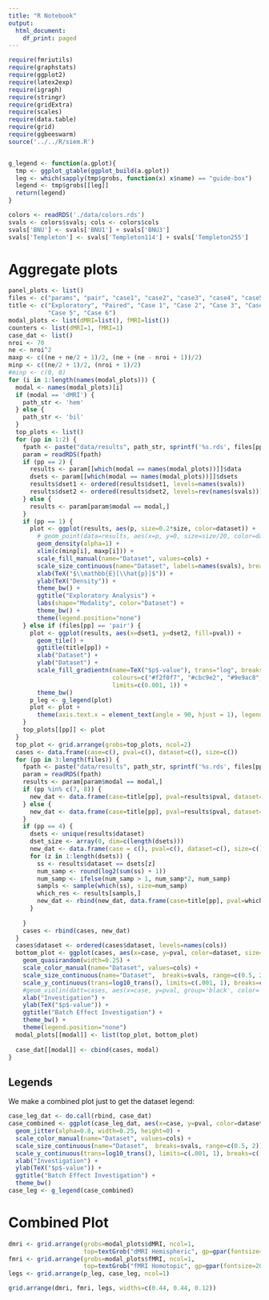 ```yaml
---
title: "R Notebook"
output:
  html_document:
    df_print: paged
---
```


```r
require(fmriutils)
require(graphstats)
require(ggplot2)
require(latex2exp)
require(igraph)
require(stringr)
require(gridExtra)
require(scales)
require(data.table)
require(grid)
require(ggbeeswarm)
source('../../R/siem.R')


g_legend <- function(a.gplot){
  tmp <- ggplot_gtable(ggplot_build(a.gplot))
  leg <- which(sapply(tmp$grobs, function(x) x$name) == "guide-box")
  legend <- tmp$grobs[[leg]]
  return(legend)
}
```

```r
colors <- readRDS('./data/colors.rds')
svals <- colors$svals; cols <- colors$cols
svals['BNU'] <- svals['BNU1'] + svals['BNU3']
svals['Templeton'] <- svals['Templeton114'] + svals['Templeton255']
```
# Aggregate plots

```r
panel_plots <- list()
files <- c("params", "pair", "case1", "case2", "case3", "case4", "case5", "case6")
title <- c("Exploratory", "Paired", "Case 1", "Case 2", "Case 3", "Case 4",
           "Case 5", "Case 6")
modal_plots <- list(dMRI=list(), fMRI=list())
counters <- list(dMRI=1, fMRI=1)
case_dat <- list()
nroi <- 70
ne <- nroi^2
maxp <- c((ne + ne/2 + 1)/2, (ne + (ne - nroi + 1))/2)
minp <- c((ne/2 + 1)/2, (nroi + 1)/2)
#minp <- c(0, 0)
for (i in 1:length(names(modal_plots))) {
  modal <- names(modal_plots)[i]
  if (modal == 'dMRI') {
    path_str <- 'hem'
  } else {
    path_str <- 'bil'
  }
  top_plots <- list()
  for (pp in 1:2) {
    fpath <- paste("data/results", path_str, sprintf('%s.rds', files[pp]), sep="_")
    param = readRDS(fpath)
    if (pp == 2) {
      results <- param[[which(modal == names(modal_plots))]]$data
      dsets <- param[[which(modal == names(modal_plots))]]$dsets
      results$dset1 <- ordered(results$dset1, levels=names(svals))
      results$dset2 <- ordered(results$dset2, levels=rev(names(svals)))
    } else {
      results <- param[param$modal == modal,]
    }
    if (pp == 1) {
      plot <- ggplot(results, aes(p, size=0.2*size, color=dataset)) +
        # geom_point(data=results, aes(x=p, y=0, size=size/20, color=dataset), alpha=0.8) +
        geom_density(alpha=1) +
        xlim(c(minp[i], maxp[i])) +
        scale_fill_manual(name="Dataset", values=cols) +
        scale_size_continuous(name="Dataset", labels=names(svals), breaks=svals) +
        xlab(TeX("$\\mathbb{E}[\\hat{p}]$")) +
        ylab(TeX("Density")) +
        theme_bw() +
        ggtitle("Exploratory Analysis") +
        labs(shape="Modality", color="Dataset") +
        theme_bw() +
        theme(legend.position="none")
    } else if (files[pp] == 'pair') {
      plot <- ggplot(results, aes(x=dset1, y=dset2, fill=pval)) +
        geom_tile() +
        ggtitle(title[pp]) +
        xlab("Dataset") +
        ylab("Dataset") +
        scale_fill_gradientn(name=TeX("$p$-value"), trans="log", breaks=c(0.001, 0.01, 0.1, 1),
                             colours=c("#f2f0f7", "#cbc9e2", "#9e9ac8", "#6a51a3"),
                             limits=c(0.001, 1)) +
        theme_bw()
      p_leg <- g_legend(plot)
      plot <- plot +
        theme(axis.text.x = element_text(angle = 90, hjust = 1), legend.position="none")
    }
    top_plots[[pp]] <- plot
  }
  top_plot <- grid.arrange(grobs=top_plots, ncol=2)
  cases <- data.frame(case=c(), pval=c(), dataset=c(), size=c())
  for (pp in 3:length(files)) {
    fpath <- paste("data/results", path_str, sprintf('%s.rds', files[pp]), sep="_")
    param = readRDS(fpath)
    results <- param[param$modal == modal,]
    if (pp %in% c(7, 8)) {
      new_dat <- data.frame(case=title[pp], pval=results$pval, dataset=results$dset1, size=results$size)
    } else {
      new_dat <- data.frame(case=title[pp], pval=results$pval, dataset=results$dataset, size=results$size)
    }
    if (pp == 4) {
      dsets <- unique(results$dataset)
      dset_size <- array(0, dim=c(length(dsets)))
      new_dat <- data.frame(case = c(), pval=c(), dataset=c(), size=c())
      for (z in 1:length(dsets)) {
        ss <- results$dataset == dsets[z]
        num_samp <- round(log2(sum(ss) + 1))
        num_samp <- ifelse(num_samp > 1, num_samp*2, num_samp)
        sampls <- sample(which(ss), size=num_samp)
        which_res <- results[sampls,]
        new_dat <- rbind(new_dat, data.frame(case=title[pp], pval=which_res$pval, dataset=which_res$dataset, size=which_res$size))
      }
      
    }
    cases <- rbind(cases, new_dat)
  }
  cases$dataset <- ordered(cases$dataset, levels=names(cols))
  bottom_plot <- ggplot(cases, aes(x=case, y=pval, color=dataset, size=size), drop=FALSE) +
    geom_quasirandom(width=0.25) +
    scale_color_manual(name="Dataset", values=cols) +
    scale_size_continuous(name="Dataset",  breaks=svals, range=c(0.5, 2)) +
    scale_y_continuous(trans=log10_trans(), limits=c(.001, 1), breaks=c(.001, .01, .1, 1)) +
    #geom_violin(datt=cases, aes(x=case, y=pval, group='black', color='black')) +
    xlab("Investigation") +
    ylab(TeX("$p$-value")) +
    ggtitle("Batch Effect Investigation") +
    theme_bw() +
    theme(legend.position="none")
  modal_plots[[modal]] <- list(top_plot, bottom_plot)
  
  case_dat[[modal]] <- cbind(cases, modal)
}
```

## Legends

We make a combined plot just to get the dataset legend:

```r
case_leg_dat <- do.call(rbind, case_dat)
case_combined <- ggplot(case_leg_dat, aes(x=case, y=pval, color=dataset, size=size)) +
  geom_jitter(alpha=0.8, width=0.25, height=0) +
  scale_color_manual(name="Dataset", values=cols) +
  scale_size_continuous(name="Dataset",  breaks=svals, range=c(0.5, 2)) +
  scale_y_continuous(trans=log10_trans(), limits=c(.001, 1), breaks=c(.001, .01, .1, 1)) +
  xlab("Investigation") +
  ylab(TeX("$p$-value")) +
  ggtitle("Batch Effect Investigation") +
  theme_bw()
case_leg <- g_legend(case_combined)
```


# Combined Plot

```r
dmri <- grid.arrange(grobs=modal_plots$dMRI, ncol=1,
                     top=textGrob("dMRI Hemispheric", gp=gpar(fontsize=20)))
fmri <- grid.arrange(grobs=modal_plots$fMRI, ncol=1,
                     top=textGrob("fMRI Homotopic", gp=gpar(fontsize=20)))
legs <- grid.arrange(p_leg, case_leg, ncol=1)
```

```r
grid.arrange(dmri, fmri, legs, widths=c(0.44, 0.44, 0.12))
```
